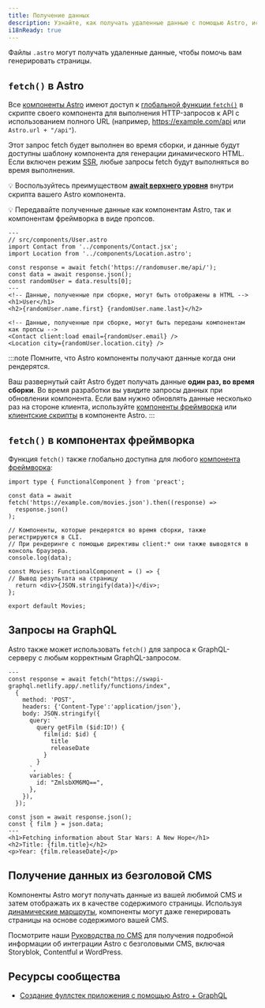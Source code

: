 ```yaml
---
title: Получение данных
description: Узнайте, как получать удаленные данные с помощью Astro, используя API fetch.
i18nReady: true
---
```


Файлы `.astro` могут получать удаленные данные, чтобы помочь вам генерировать страницы.

## `fetch()` в Astro

Все [компоненты Astro](/ru/basics/astro-components/) имеют доступ к [глобальной функции `fetch()`](https://developer.mozilla.org/en-US/docs/Web/API/fetch) в скрипте своего компонента для выполнения HTTP-запросов к API с использованием полного URL (например, https://example.com/api или `Astro.url + "/api"`).

Этот запрос fetch будет выполнен во время сборки, и данные будут доступны шаблону компонента для генерации динамического HTML. Если включен режим [SSR](/ru/guides/on-demand-rendering/), любые запросы fetch будут выполняться во время выполнения.

💡 Воспользуйтесь преимуществом [**await верхнего уровня**](https://developer.mozilla.org/en-US/docs/Web/JavaScript/Reference/Operators/await#top_level_await) внутри скрипта вашего Astro компонента.

💡 Передавайте полученные данные как компонентам Astro, так и компонентам фреймворка в виде пропсов.

```astro /await fetch\\(.*?\\)/
---
// src/components/User.astro
import Contact from '../components/Contact.jsx';
import Location from '../components/Location.astro';

const response = await fetch('https://randomuser.me/api/');
const data = await response.json();
const randomUser = data.results[0];
---
<!-- Данные, полученные при сборке, могут быть отображены в HTML -->
<h1>User</h1>
<h2>{randomUser.name.first} {randomUser.name.last}</h2>

<!-- Данные, полученные при сборке, могут быть переданы компонентам как пропсы -->
<Contact client:load email={randomUser.email} />
<Location city={randomUser.location.city} />
```

:::note
Помните, что Astro компоненты получают данные когда они рендерятся.

Ваш развернутый сайт Astro будет получать данные **один раз, во время сборки**. Во время разработки вы увидите запросы данных при обновлении компонента. Если вам нужно обновлять данные несколько раз на стороне клиента, используйте [компоненты фреймворка](/ru/guides/framework-components/) или [клиентские скрипты](/ru/guides/client-side-scripts/) в компоненте Astro.
:::


## `fetch()` в компонентах фреймворка

Функция `fetch()` также глобально доступна для любого [компонента фреймворка](/ru/guides/framework-components/):

```tsx title="src/components/Movies.tsx" /await fetch\\(.*?\\)/
import type { FunctionalComponent } from 'preact';

const data = await fetch('https://example.com/movies.json').then((response) =>
  response.json()
);

// Компоненты, которые рендерятся во время сборки, также регистрируются в CLI.
// При рендеринге с помощью директивы client:* они также выводятся в консоль браузера.
console.log(data);

const Movies: FunctionalComponent = () => {
// Вывод результата на страницу
  return <div>{JSON.stringify(data)}</div>;
};

export default Movies;
```


## Запросы на GraphQL

Astro также может использовать `fetch()` для запроса к GraphQL-серверу с любым корректным GraphQL-запросом.

```astro title="src/components/Film.astro" "await fetch"
---
const response = await fetch("https://swapi-graphql.netlify.app/.netlify/functions/index",
  {
    method: 'POST',
    headers: {'Content-Type':'application/json'},
    body: JSON.stringify({
      query: `
        query getFilm ($id:ID!) {
          film(id: $id) {
            title
            releaseDate
          }
        }
      `,
      variables: {
        id: "ZmlsbXM6MQ==",
      },
    }),
  });

const json = await response.json();
const { film } = json.data;
---
<h1>Fetching information about Star Wars: A New Hope</h1>
<h2>Title: {film.title}</h2>
<p>Year: {film.releaseDate}</p>
```

## Получение данных из безголовой CMS

Компоненты Astro могут получать данные из вашей любимой CMS и затем отображать их в качестве содержимого страницы. Используя [динамические маршруты](/ru/guides/routing/#динамические-маршруты), компоненты могут даже генерировать страницы на основе содержимого вашей CMS.

Посмотрите наши [Руководства по CMS](/ru/guides/cms/) для получения подробной информации об интеграции Astro с безголовыми CMS, включая Storyblok, Contentful и WordPress.

## Ресурсы сообщества

- [Создание фуллстек приложения с помощью Astro + GraphQL](https://robkendal.co.uk/blog/how-to-build-astro-site-with-graphql/)
